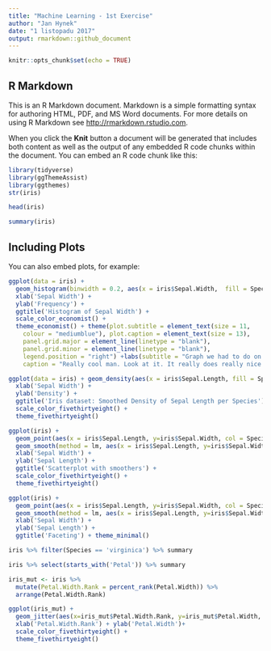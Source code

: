 ```yaml
---
title: "Machine Learning - 1st Exercise"
author: "Jan Hynek"
date: "1 listopadu 2017"
output: rmarkdown::github_document
---
```


```r
knitr::opts_chunk$set(echo = TRUE)
```

## R Markdown

This is an R Markdown document. Markdown is a simple formatting syntax for authoring HTML, PDF, and MS Word documents. For more details on using R Markdown see <http://rmarkdown.rstudio.com>.

When you click the **Knit** button a document will be generated that includes both content as well as the output of any embedded R code chunks within the document. You can embed an R code chunk like this:

```r
library(tidyverse)
library(ggThemeAssist)
library(ggthemes)
str(iris)
```
```r
head(iris)
```

```r
summary(iris)
```


## Including Plots

You can also embed plots, for example:

```r
ggplot(data = iris) + 
  geom_histogram(binwidth = 0.2, aes(x = iris$Sepal.Width,  fill = Species), col = "black", size = 1.2) +
  xlab('Sepal Width') +
  ylab('Frequency') + 
  ggtitle('Histogram of Sepal Width') +
  scale_color_economist() +
  theme_economist() + theme(plot.subtitle = element_text(size = 11, 
    colour = "mediumblue"), plot.caption = element_text(size = 13), 
    panel.grid.major = element_line(linetype = "blank"), 
    panel.grid.minor = element_line(linetype = "blank"), 
    legend.position = "right") +labs(subtitle = "Graph we had to do on first assignment", 
    caption = "Really cool man. Look at it. It really does really nice graphs")
```

```r
ggplot(data = iris) + geom_density(aes(x = iris$Sepal.Length, fill = Species, col = Species), alpha = 0.5)+
  xlab('Sepal Width') +
  ylab('Density') + 
  ggtitle('Iris dataset: Smoothed Density of Sepal Length per Species') +
  scale_color_fivethirtyeight() +
  theme_fivethirtyeight()
```

```r
ggplot(iris) + 
  geom_point(aes(x = iris$Sepal.Length, y=iris$Sepal.Width, col = Species, shape = Species)) +
  geom_smooth(method = lm, aes(x = iris$Sepal.Length, y=iris$Sepal.Width, col = Species))+
  xlab('Sepal Width') +
  ylab('Sepal Length') + 
  ggtitle('Scatterplot with smoothers') +
  scale_color_fivethirtyeight() +
  theme_fivethirtyeight()
```
```r
ggplot(iris) + 
  geom_point(aes(x = iris$Sepal.Length, y=iris$Sepal.Width, col = Species, shape = Species)) +
  geom_smooth(method = lm, aes(x = iris$Sepal.Length, y=iris$Sepal.Width, col = Species)) + facet_grid(. ~ Species) +
  xlab('Sepal Width') +
  ylab('Sepal Length') + 
  ggtitle('Faceting') + theme_minimal()

```

```r
iris %>% filter(Species == 'virginica') %>% summary
```
```r
iris %>% select(starts_with('Petal')) %>% summary
```

```r
iris_mut <- iris %>% 
  mutate(Petal.Width.Rank = percent_rank(Petal.Width)) %>% 
  arrange(Petal.Width.Rank)

ggplot(iris_mut) + 
  geom_jitter(aes(x=iris_mut$Petal.Width.Rank, y=iris_mut$Petal.Width, col = Species)) +
  xlab('Petal.Width.Rank') + ylab('Petal.Width')+
  scale_color_fivethirtyeight() +
  theme_fivethirtyeight()
```


